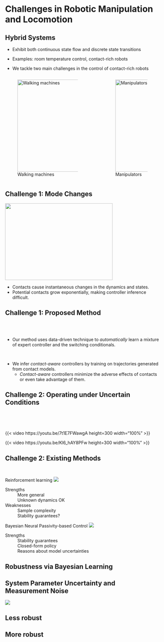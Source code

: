 # Challenges in Robotic Manipulation and Locomotion {visibility="uncounted"}
<!-- ###################################################################### -->


## Hybrid Systems

:::{.fragment .fade-in fragment-index=0}
* Exhibit both continuous state flow and discrete state transitions
:::
:::{.fragment .fade-in fragment-index=0}
* Examples: room temperature control, contact-rich robots
:::
:::{.fragment .fade-in fragment-index=1}
* We tackle two main challenges in the control of contact-rich robots
:::
:::{.fragment .fade-in fragment-index=0}
:::: {.columns}
:::{.column  width="60%"}
![Walking machines](contents/assets/walking_model.png){fig-align="center" width="500" height="300"}
:::
:::{.column  width="0%"}
:::
:::{.column  width="40%"}
![Manipulators](contents/assets/manipulator.jpg){fig-align="center" width="300" height="300"}
:::
::::
:::


## Challenge 1: Mode Changes
<!-- ###################################################################### -->


:::{.fragment fragment-index=0}
![](contents/assets/nhcm.png){fig-align="center" width="350" height="250"}
:::

:::{.fragment fragment-index=0}
* Contacts cause instantaneous changes in the dynamics and states.
* Potential contacts grow exponentially, making controller inference difficult.
:::


## Challenge 1: Proposed Method
<br/>
<br/>

* Our method uses data-driven technique to *automatically* learn a mixture of
expert controller and the switching conditionals.

<br/>

* We infer *contact-aware* controllers by training on trajectories generated
from contact models.
    + *Contact-aware* controllers minimize the adverse effects of contacts or
    even take advantage of them.

## Challenge 2: Operating under Uncertain Conditions

<br/>

<br/>

::: {layout="[100, 100]"}
{{< video https://youtu.be/7t1E7FWawgA 
   height=300 width="100%" >}}

{{< video https://youtu.be/Kl6_hAY8PFw
    height=300 width="100%" >}}
:::


<!-- {{< video "contents/assets/rw_even.mp4" >}} -->

<!-- ## {background-video="contents/assets/rw_failing.MP4" background-size="contain" background-video-muted="true"} -->


## Challenge 2: Existing Methods {.smaller transition="fade"}

<br/>

:::: {.fragment .semi-fade-out fragment-index=1}
::: {layout="[100,-5,60]" layout-valign="center"}
Reinforcement learning
![](contents/assets/rl-outline.svg)

Strengths
: 
More general \
Unknown dynamics OK

Weaknesses
: 
Sample complexity \
Stability guarantees?
:::
::::

:::: {.fragment  fragment-index=1}
::: {layout="[100,-5,60]" layout-valign="center"}
Bayesian Neural Passivity-based Control
![](contents/assets/pbc-ml-outline.svg)

Strengths
: 
Stability guarantees \
Closed-form policy \
Reasons about model uncertainties \

:::
::::




## Robustness via Bayesian Learning

::: {.callout-tip}
## System Parameter Uncertainty and Measurement Noise
![](contents/assets/regular-vs-bayesian.svg){fig-align="center"}
:::

:::: {layout-ncol="2"}

::: {.callout}
## Less robust
:::

::: {.callout}
## More robust
:::

::::
